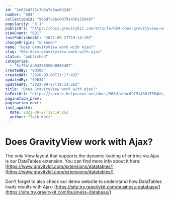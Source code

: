 ```yaml
---
id: "5e62bdf72c7d3a7e9ae8d246"
number: "684"
collectionId: "566dfabbc6979143615564bf"
popularity: "0.1"
publicUrl: "https://docs.gravitykit.com/article/684-does-gravityview-work-with-ajax"
viewCount: "691"
lastPublishedAt: "2022-09-27T19:14:26Z"
changeOrigin: "unknown"
name: "Does GravityView work with Ajax?"
slug: "684-does-gravityview-work-with-ajax"
status: "published"
categories: 
  - "5c79bfda04286350d0888d07"
createdBy: "80506"
createdAt: "2020-03-06T21:17:43Z"
updatedBy: "59634"
updatedAt: "2022-09-27T19:14:26Z"
title: "Does GravityView work with Ajax?"
hsEditUrl: "https://secure.helpscout.net/docs/566dfabbc6979143615564bf/article/5e62bdf72c7d3a7e9ae8d246"
pagination_prev: 
pagination_next: 
last_update:
  date: 2022-09-27T19:14:26Z
  author: "Zack Katz"
---
```


# Does GravityView work with Ajax?

The only View layout that supports the dynamic loading of entries via Ajax is our DataTables extension. You can find more info about it here: [https://www.gravitykit.com/extensions/datatables/](https://www.gravitykit.com/extensions/datatables/)

Don't forget to also check our demo website to understand how DataTables loads results with Ajax: [https://site.try.gravitykit.com/business-database/](https://site.try.gravitykit.com/business-database/)